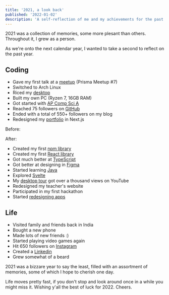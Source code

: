 ```yaml
---
title: '2021, a look back'
published: '2022-01-02'
description: 'A self-reflection of me and my achievements for the past year'
---
```


2021 was a collection of memories, some more plesant than others. Throughout it, I grew as a person.

As we're onto the next calendar year, I wanted to take a second to reflect on the past year.

## Coding

- Gave my first talk at a [meetup](https://youtu.be/PUfqXnWhwLk) (Prisma Meetup #7)
- Switched to Arch Linux
- Riced my [desktop](https://github.com/harshhhdev/dotfiles)
- Built my own PC (Ryzen 7, 16GB RAM)
- Got started with [AP Comp Sci A](https://apstudents.collegeboard.org/courses/ap-computer-science-a)
- Reached 75 followers on [GitHub](https://github.com/harshhhdev)
- Ended with a total of 550+ followers on my blog
- Redesigned my [portfolio](https://harshhhdev.github.io) in Next.js

Before:

<BlogImage
  alt='Demo of the command palette'
  src='https://user-images.githubusercontent.com/69592270/147895558-cf2a4378-0bc7-45bf-b1fd-c826dea8c827.png'
  width={1914}
  height={1013}
/>

After:

<BlogImage
  alt='Demo of the command palette'
  src='https://user-images.githubusercontent.com/69592270/147895569-6e750eda-e537-4cfd-ae58-7a4f7f6d0359.png'
  width={1260}
  height={660}
/>

- Created my first [npm library](https://github.com/harshhhdev/pastemyst.js)
- Created my first [React library](https://github.com/harshhhdev/custom-pointer-react)
- Got much better at [TypeScript](https://typescriptlang.org)
- Got better at designing in [Figma](https://figma.com)
- Started learning [Java](https://www.java.com/en/)
- Explored [Svelte](https://svelte.dev/)
- My [desktop tour](https://youtu.be/Th2jLZPZ7rc) got over a thousand views on YouTube
- Redesigned my teacher's website
- Participated in my first hackathon
- Started [redesigning apps](https://www.behance.net/harshhhdev)

## Life

- Visited family and friends back in India
- Bought a new phone
- Made lots of new friends :)
- Started playing video games again
- Hit 650 followers on [Instagram](https://instagram.com/harshh.singh_)
- Created a [Linkedin](https://www.linkedin.com/in/harsh-singh-5ba6b31b8/)
- Grew somewhat of a beard

2021 was a bizzare year to say the least, filled with an assortment of memories, some of which I hope to cherish one day.

Life moves pretty fast, if you don't stop and look around once in a while you might miss it. Wishing y'all the best of luck for 2022. Cheers.
